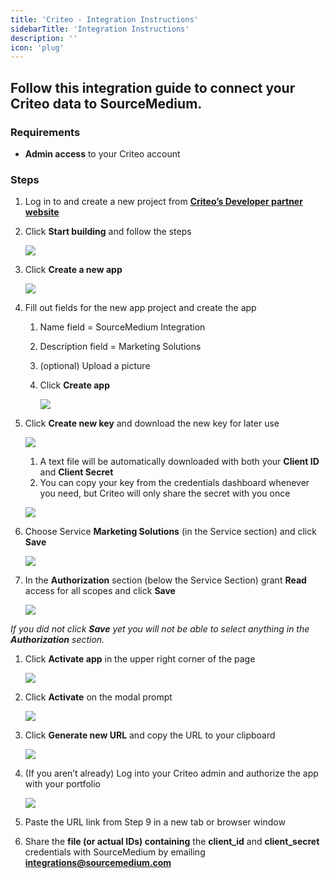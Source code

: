 ```yaml
---
title: 'Criteo - Integration Instructions'
sidebarTitle: 'Integration Instructions'
description: ''
icon: 'plug'
---
```


## Follow this integration guide to connect your Criteo data to SourceMedium.

### Requirements

- **Admin access** to your Criteo account

### **Steps**

1. Log in to and create a new project from [**Criteo’s Developer partner website**](https://partners.criteo.com/)
2. Click **Start building** and follow the steps
    
    ![](/images/article-imgs/criteo-integration/Untitled.png)
    
3. Click **Create a new app**
    
    ![](/images/article-imgs/criteo-integration/Untitled1.png)
    
4. Fill out fields for the new app project and create the app 
    1. Name field = SourceMedium Integration
    2. Description field = Marketing Solutions
    3. (optional) Upload a picture
    4. Click **Create app**
        
        ![](/images/article-imgs/criteo-integration/Untitled2.png)
        
5. Click **Create new key** and download the new key for later use 
    
    ![](/images/article-imgs/criteo-integration/Untitled3.png)
    
    1. A text file will be automatically downloaded with both your **Client ID** and **Client Secret**
    2. You can copy your key from the credentials dashboard whenever you need, but Criteo will only share the secret with you once 
    
    ![](/images/article-imgs/criteo-integration/Untitled4.png)
    
6. Choose Service **Marketing Solutions** (in the Service section) and click **Save**
    
    ![](/images/article-imgs/criteo-integration/Untitled5.png)
    
7. In the **Authorization** section (below the Service Section) grant **Read** access for all scopes and click **Save**
    
    ![](/images/article-imgs/criteo-integration/Untitled6.png)
    

*If you did not click **Save** yet you will not be able to select anything in the **Authorization** section.*

1. Click **Activate app** in the upper right corner of the page
    
    ![](/images/article-imgs/criteo-integration/Untitled7.png)
    
2. Click **Activate** on the modal prompt
    
    ![](/images/article-imgs/criteo-integration/Untitled8.png)
    
3. Click **Generate new URL** and copy the URL to your clipboard
    
    ![](/images/article-imgs/criteo-integration/Untitled9.png)
    
4. (If you aren’t already) Log into your Criteo admin and authorize the app with your portfolio
    
    ![](/images/article-imgs/criteo-integration/Untitled10.png)
    
5. Paste the URL link from Step 9 in a new tab or browser window 
6. Share the **file (or actual IDs) containing** the **client_id** and **client_secret** credentials with SourceMedium by emailing **[integrations@sourcemedium.com](mailto:integrations@sourcemedium.com)**